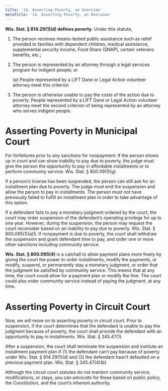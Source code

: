 ```yaml
---
title: '14.	Asserting Poverty, an Overview'
metaTitle: '14.	Asserting Poverty, an Overview'
---
```



**Wis. Stat. § 814.29(1)(d) defines poverty**. Under this statute, <Popover14 />

1. The person receives means-tested public assistance such as relief provided to families with dependent children, medical assistance, supplemental security income, Food Share (SNAP), certain veterans benefits, etc.; 

2. The person is represented by an attorney through a legal services program for indigent people; or
    
    (a) People represented by a LIFT Dane or Legal Action volunteer attorney meet this criterion 
  
3. The person is otherwise unable to pay the costs of the action due to poverty. People represented by a LIFT Dane or Legal Action volunteer attorney meet the second criterion of being represented by an attorney who serves indigent people.

# Asserting Poverty in Municipal Court

For forfeitures prior to any sanctions for nonpayment: If the person shows up in court and can show inability to pay due to poverty, the judge must give the person the opportunity to pay in affordable installments or to perform community service. Wis. Stat. § 800.09(1)(g).

If a person’s license has been suspended, the person can still ask for an installment plan due to poverty. The judge must end the suspension and allow the person to pay in installments. The person must not have previously failed to fulfill an installment plan in order to take advantage of this option.

If a defendant fails to pay a monetary judgment ordered by the court, the court may order suspension of the defendant’s operating privilege for up to one year. However, during the suspension, the person may request the court reconsider based on an inability to pay due to poverty. Wis. Stat. § 800.095(1)(a)5. If nonpayment is due to poverty, the court shall withdraw the suspension and grant defendant time to pay, and order one or more other sanctions including community service.

**Wis. Stat. § 800.095(4)** is a catchall to allow payment plans more freely by giving the court the power to order installments, modify the payments, or modify, suspend, or permanently stay a  monetary judgment, or order that the judgment be satisfied by community service. This means that at any time, the court could allow for a payment plan or modify the fine. The court could also order community service instead of paying the judgment, at any time.


# Asserting Poverty in Circuit Court

Now, we will move on to asserting poverty in circuit court. Prior to suspension, if the court determines that the defendant is unable to pay the judgment because of poverty, the court shall provide the defendant with an opportunity to pay in installments. Wis. Stat. § 345.47(1). 

After a suspension, the court shall terminate the suspension and institute an installment payment plan if (1) the defendant can’t pay because of poverty under Wis. Stat. § 814.29(1)(d) and (2) the defendant hasn’t defaulted on a previous payment plan. Wis. Stat. § 345.47(4)(b)

Although the circuit court statutes do not mention community service, modifications, or stays, you can advocate for these based on public policy, the Constitution, and the court’s inherent authority.

